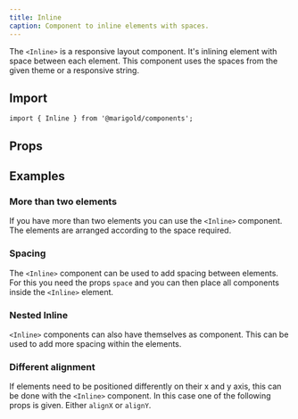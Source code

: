 ```yaml
---
title: Inline
caption: Component to inline elements with spaces.
---
```


The `<Inline>` is a responsive layout component. It's inlining element with space between each element. This component uses the spaces from the given theme or a responsive string.

## Import

```tsx
import { Inline } from '@marigold/components';
```

## Props

<PropsTable componentFile="Inline.tsx" />

## Examples

### More than two elements

If you have more than two elements you can use the `<Inline>` component. The elements are arranged according to the space required.

<ComponentDemo file="./inline-elements.demo.tsx" />

### Spacing

The `<Inline>` component can be used to add spacing between elements.
For this you need the props `space` and you can then place all components inside the `<Inline>` element.

<ComponentDemo file="./inline-spacing.demo.tsx" />

### Nested Inline

`<Inline>` components can also have themselves as component. This can be used to add more spacing within the elements.

<ComponentDemo file="./inline-nested.demo.tsx" />

### Different alignment

If elements need to be positioned differently on their x and y axis, this can be done with the `<Inline>` component.
In this case one of the following props is given. Either `alignX` or `alignY`.

<ComponentDemo file="./inline-alignments.demo.tsx" />
